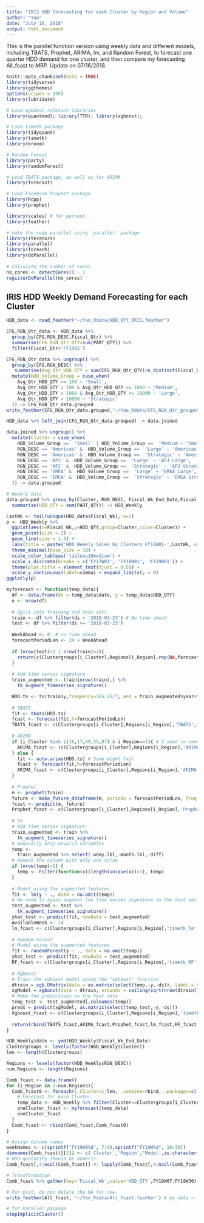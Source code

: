 ```yaml
---
title: "IRIS HDD Forecasting for each Cluster by Region and Volume"
author: "Yao"
date: "July 16, 2018"
output: html_document
---
```


This is the parallel function version using weekly data and different models, including TBATS, Prophet, ARIMA, lm, and Random Forest, to forecast one quarter HDD demand for one cluster, and then compare my forecasting All_fcast to MRP.
Update on 07/16/2018.

```r
knitr::opts_chunk$set(echo = TRUE)
library(tidyverse)
library(ggthemes)
options(scipen = 999)
library(lubridate)

# Load egboost relevant libraries
library(quantmod); library(TTR); library(xgboost);

# Load timetk package
library(tidyquant)
library(timetk)
library(broom)

# Random Forest
library(party)
library(randomForest)

# Load TBATS package, as well as for ARIMA
library(forecast)

# Load Facebook Prophet package
library(Rcpp)
library(prophet)

library(scales) # for percent
library(feather)

# make the code parallel using 'parallel' package
library(iterators)
library(parallel)
library(foreach)
library(doParallel)
 
# Calculate the number of cores
no_cores <- detectCores() - 1
registerDoParallel(no_cores)
```

## IRIS HDD Weekly Demand Forecasting for each Cluster

```r
HDD_data <- read_feather("~/Yao_Rdata/HDD_QTY_IRIS.feather")

```

```r
CFG_RGN_Qtr_data <- HDD_data %>% 
  group_by(CFG,RGN_DESC,Fiscal_Qtr) %>%
  summarise(CFG_RGN_Qtr_QTY=sum(PART_QTY)) %>%
  filter(Fiscal_Qtr<'FY19Q2')

CFG_RGN_Qtr_data %>% ungroup() %>%
  group_by(CFG,RGN_DESC) %>%
   summarise(Avg_Qtr_HDD_QTY = sum(CFG_RGN_Qtr_QTY)/n_distinct(Fiscal_Qtr)) %>% 
  mutate(HDD_Volume_Group = case_when(
    Avg_Qtr_HDD_QTY <= 100 ~ 'Small',
    Avg_Qtr_HDD_QTY > 100 & Avg_Qtr_HDD_QTY <= 1000 ~ 'Medium',
    Avg_Qtr_HDD_QTY > 1000 & Avg_Qtr_HDD_QTY <= 10000 ~ 'Large',
    Avg_Qtr_HDD_QTY > 10000 ~ 'Strategic'
  )) -> CFG_RGN_Qtr_data.grouped
write_feather(CFG_RGN_Qtr_data.grouped,"~/Yao_Rdata/CFG_RGN_Qtr_grouped.feather")

HDD_data %>% left_join(CFG_RGN_Qtr_data.grouped) -> data.joined

data.joined %>% ungroup() %>%
  mutate(Cluster = case_when(
    HDD_Volume_Group ==  'Small' | HDD_Volume_Group ==  'Medium'~ 'Small and Medium',
    RGN_DESC == 'Americas' &  HDD_Volume_Group ==  'Large' ~ 'Americas Large',
    RGN_DESC == 'Americas' &  HDD_Volume_Group ==  'Strategic' ~ 'Americas Strategic',
    RGN_DESC == 'APJ' &  HDD_Volume_Group ==  'Large' ~ 'APJ Large',
    RGN_DESC == 'APJ' &  HDD_Volume_Group ==  'Strategic' ~ 'APJ Strategic',
    RGN_DESC == 'EMEA' &  HDD_Volume_Group ==  'Large' ~ 'EMEA Large',
    RGN_DESC == 'EMEA' &  HDD_Volume_Group ==  'Strategic' ~ 'EMEA Strategic'
  )) -> data.grouped

# Weekly data
data.grouped %>% group_by(Cluster, RGN_DESC, Fiscal_Wk_End_Date,Fiscal_Wk) %>%
  summarise(HDD_QTY = sum(PART_QTY)) -> HDD_Weekly

LastWk <- tail(unique(HDD_data$Fiscal_Wk), n=1)
p <- HDD_Weekly %>%
  ggplot(aes(x=Fiscal_Wk,y=HDD_QTY,group=Cluster,color=Cluster)) +
  geom_point(size = 2) +
  geom_line(size = 1.5) +
  labs(title = paste('HDD Weekly Sales by Clusters FY17W01-',LastWk, sep = ""), x = "Fiscal Week", y = "Part Quantity") + 
  theme_minimal(base_size = 18) + 
  scale_color_tableau('tableau10medium') + 
  scale_x_discrete(breaks = c('FY17W01', 'FY18W01', 'FY19W01')) +
  theme(plot.title = element_text(hjust = 0.5)) +
  scale_y_continuous(label=comma) + expand_limits(y = 0)
ggplotly(p)
```


```r
myforecast <- function(temp_data){
  df <- data.frame(ds = temp_data$date, y = temp_data$HDD_QTY)
  n <- nrow(df)
  
  # Split into training and test sets
  train <- df %>% filter(ds < '2018-03-23') # No time ahead
  test <- df %>% filter(ds >= '2018-03-23')
  
  WeekAhead <- 0  # no time ahead
  forecastPeriodLen <- 24 + WeekAhead
  
  if (nrow(test)<1 | nrow(train)<2){
    return(c(Clustergroups[i_Cluster],Regions[i_Region],rep(NA,forecastPeriodLen+1)))
  }
  
  # Add time series signature
  train_augmented <- train[nrow(train),] %>%
    tk_augment_timeseries_signature()

  HDD.ts <- ts(train$y,frequency=365.25/7, end = train_augmented$year+train_augmented$yday/365.25)
  
  # TBATS
  fit <- tbats(HDD.ts)
  fcast <- forecast(fit,h=forecastPeriodLen)
  TBATS_fcast <- c(Clustergroups[i_Cluster],Regions[i_Region],'TBATS',fcast$mean)
  
  # ARIMA
  if (i_Cluster %in% c(16,17,40,55,87) & i_Region==3){ # I need to remove the unusual observations and stabilize the variance before using ARIMA
    ARIMA_fcast <- (c(Clustergroups[i_Cluster],Regions[i_Region],'ARIMA',rep(NA,forecastPeriodLen)))
  } else {
    fit <- auto.arima(HDD.ts) # Some might fail
    fcast <- forecast(fit,h=forecastPeriodLen)
    ARIMA_fcast <- c(Clustergroups[i_Cluster],Regions[i_Region],'ARIMA',fcast$mean)
  }
  
  # Prophet
  m <- prophet(train)
  future <- make_future_dataframe(m, periods = forecastPeriodLen, freq = 'week',include_history = FALSE)
  fcast <- predict(m, future)
  Prophet_fcast <- c(Clustergroups[i_Cluster],Regions[i_Region],'Prophet',fcast$yhat)
  
  # lm
  # Add time series signature
  train_augmented <- train %>%
    tk_augment_timeseries_signature()
  # maunually drop unvalid variables
  temp <-
    train_augmented %>% select(-wday.lbl,-month.lbl,-diff)
  # Remove the column with only one value
  if (nrow(temp)>1) {
    temp <- Filter(function(x)(length(unique(x))>1), temp)
  }
  
  # Model using the augmented features
  fit <- lm(y ~ ., data = na.omit(temp))
  # We need to again augment the time series signature to the test set.
  test_augmented <- test %>%
    tk_augment_timeseries_signature()
  yhat_test <- predict(fit, newdata = test_augmented)
  AvailableWeek <- 14
  lm_fcast <- c(Clustergroups[i_Cluster],Regions[i_Region],'timetk_lm',rep(NA,WeekAhead),yhat_test,rep(NA,forecastPeriodLen-WeekAhead-AvailableWeek))
  
  # Random Forest
  # Model using the augmented features
  fit <- randomForest(y ~ ., data = na.omit(temp))
  yhat_test <- predict(fit, newdata = test_augmented)
  RF_fcast <- c(Clustergroups[i_Cluster],Regions[i_Region],'timetk_RF',rep(NA,WeekAhead),yhat_test,rep(NA,forecastPeriodLen-WeekAhead-AvailableWeek))
  
  # Xgboost
  # Train the xgboost model using the "xgboost" function
  dtrain = xgb.DMatrix(data = as.matrix(select(temp,-y,-ds)), label = temp$y)
  xgModel = xgboost(data = dtrain, nrounds = ceiling(sqrt(nrow(dtrain)))) # sqrt(nrow(dtrain)), I guess
  # Make the predictions on the test data
  temp_test <- test_augmented[,colnames(temp)]
  preds = predict(xgModel, as.matrix(select(temp_test,-y,-ds)))
  Xgboost_fcast <- c(Clustergroups[i_Cluster],Regions[i_Region],'timetk_Xgboost',rep(NA,WeekAhead),preds,rep(NA,forecastPeriodLen-WeekAhead-AvailableWeek))
  
  return(rbind(TBATS_fcast,ARIMA_fcast,Prophet_fcast,lm_fcast,RF_fcast,Xgboost_fcast))
}
```


```r
HDD_Weekly$date <- ymd(HDD_Weekly$Fiscal_Wk_End_Date)
Clustergroups <- levels(factor(HDD_Weekly$Cluster))
len <- length(Clustergroups)

Regions <- levels(factor(HDD_Weekly$RGN_DESC))
num.Regions <- length(Regions)

Comb_fcast <- data.frame()
for (i_Region in 1:num.Regions){
  Comb_fcast0 <- foreach(i_Cluster=1:len, .combine=rbind, .packages=c('tidyverse','forecast','Rcpp','ggthemes','lubridate','tidyquant','timetk','prophet','randomForest','party','quantmod','TTR','xgboost')) %dopar% {
    # Forecast for each Cluster
    temp_data <- HDD_Weekly %>% filter(Cluster==Clustergroups[i_Cluster],RGN_DESC==Regions[i_Region])
    oneCluster_fcast <- myforecast(temp_data)
    oneCluster_fcast
  }
  Comb_fcast <- rbind(Comb_fcast,Comb_fcast0)
}

# Assign Colume names
weekNames <- c(sprintf("FY19W0%d", 7:9),sprintf("FY19W%d", 10:30))
dimnames(Comb_fcast)[[2]] <- c('Cluster','Region','Model',as.character(weekNames))
# HDD quntatity should be numeric.
Comb_fcast[,4:ncol(Comb_fcast)] <- lapply(Comb_fcast[,4:ncol(Comb_fcast)], function(x) as.numeric(as.character(x)))

# Transformation
Comb_fcast %>% gather(key='Fiscal_Wk',value='HDD_QTY',FY19W07:FY19W30) -> All_fcast

# For plot, do not delete the NA for now.
write_feather(All_fcast, '~/Yao_Rdata/All_fcast.feather') # my_data <- readRDS(file)
```

```r
# for Parallel package
stopImplicitCluster()
```

